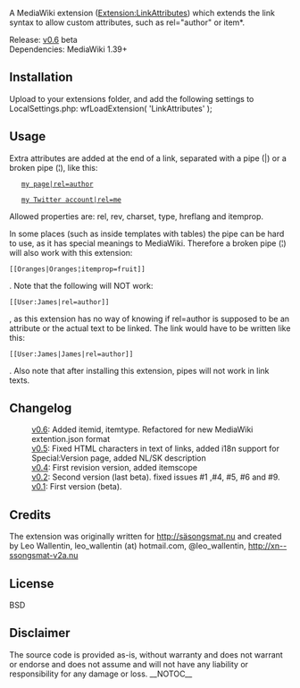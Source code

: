 A MediaWiki extension ([http://www.mediawiki.org/wiki/Extension:LinkAttributes Extension:LinkAttributes]) which extends the link syntax to allow custom attributes, such as rel="author" or item*.

;Release:  [https://github.com/stanolacko/LinkAttributes/tags v0.6] beta
;Dependencies: MediaWiki 1.39+

==Installation==
Upload to your extensions folder, and add the following settings to LocalSettings.php:
wfLoadExtension( 'LinkAttributes' );

==Usage==
Extra attributes are added at the end of a link, separated with a pipe (|) or a broken pipe (¦), like this:

    [[User:James|my page|rel=author]]

    [http://twitter.com/leo_wallentin my Twitter account|rel=me]

Allowed properties are: rel, rev, charset, type, hreflang and itemprop.

In some places (such as inside templates with tables) the pipe can be hard to use, as it has special meanings to MediaWiki. Therefore a broken pipe (¦) will also work with this extension: <pre>[[Oranges|Oranges¦itemprop=fruit]]</pre>.
Note that the following will NOT work: <pre>[[User:James|rel=author]]</pre>, as this extension has no way of knowing if rel=author is supposed to be an attribute or the actual text to be linked. The link would have to be written like this: <pre>[[User:James|James|rel=author]]</pre>. Also note that after installing this extension, pipes will not work in link texts.


==Changelog==
: [https://github.com/wikicarpedia-carcassonne/LinkAttributes/releases/tag/v0.6 v0.6]: Added itemid, itemtype. Refactored for new MediaWiki extention.json format
: [https://github.com/stanolacko/LinkAttributes/releases/tag/v0.5 v0.5]: Fixed HTML characters in text of links, added i18n support for Special:Version page, added NL/SK description
: [https://github.com/stanolacko/LinkAttributes/releases/tag/v0.4 v0.4]: First revision version, added itemscope
: [https://github.com/rotsee/LinkAttributes/releases/tag/v0.2 v0.2]: Second version (last beta). fixed issues #1 ,#4, #5, #6 and #9.
: [https://github.com/rotsee/LinkAttributes/releases/tag/v0.1 v0.1]: First version (beta).

==Credits ==
The extension was originally written for http://säsongsmat.nu and created by Leo Wallentin, leo_wallentin (at) hotmail.com, @leo_wallentin, http://xn--ssongsmat-v2a.nu

== License ==
BSD 

== Disclaimer ==
The source code is provided as-is, without warranty and does not warrant or endorse and does not assume and will not have any liability or responsibility for any damage or loss.
__NOTOC__
